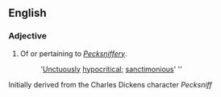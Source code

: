 ==English==

===Adjective===
'''{{subst:Pecksniffian}}'''

# Of or pertaining to ''[[Pecksniffery]]''.
#:'[[Unctuously]] [[hypocritical]]; [[sanctimonious]]' ''
Initially derived from the Charles Dickens character ''Pecksniff''